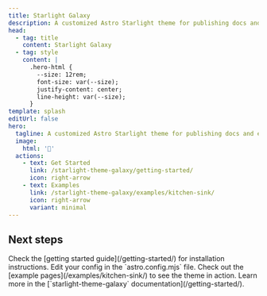 ```yaml
---
title: Starlight Galaxy
description: A customized Astro Starlight theme for publishing docs and educational content.
head:
  - tag: title
    content: Starlight Galaxy
  - tag: style
    content: |
      .hero-html {
        --size: 12rem;
        font-size: var(--size);
        justify-content: center;
        line-height: var(--size);
      }
template: splash
editUrl: false
hero:
  tagline: A customized Astro Starlight theme for publishing docs and educational content.
  image:
    html: '🎨'
  actions:
    - text: Get Started
      link: /starlight-theme-galaxy/getting-started/
      icon: right-arrow
    - text: Examples
      link: /starlight-theme-galaxy/examples/kitchen-sink/
      icon: right-arrow
      variant: minimal
---
```



## Next steps

<CardGrid stagger>
  <Card title="Install the theme" icon="puzzle">
    Check the [getting started guide](/getting-started/) for installation instructions.
  </Card>
  <Card title="Configure the theme" icon="setting">
    Edit your config in the `astro.config.mjs` file.
  </Card>
  <Card title="Preview the theme" icon="seti:image">
    Check out the [example pages](/examples/kitchen-sink/) to see the theme in action.
  </Card>
  <Card title="Read the docs" icon="open-book">
    Learn more in the [`starlight-theme-galaxy` documentation](/getting-started/).
  </Card>
</CardGrid>
